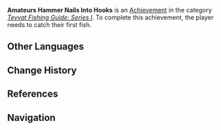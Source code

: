 {{Achievement Infobox
|title        = 
|id           = 81131
|order id     = 1123
|category     = Teyvat Fishing Guide: Series I
|description  = Catch your first fish.
|requirements = 
|primogems    = 5
|tracking     = 
|topic        = Fishing
}}
'''Amateurs Hammer Nails Into Hooks''' is an [[Achievement]] in the category ''[[Teyvat Fishing Guide: Series I]]''. To complete this achievement, the player needs to catch their first fish.
<!--
==Trivia==

==Video Guides==
{{EVT
|video1   = 
|caption1 = 
}}
-->
==Other Languages==
{{Other Languages
|en      = Amateurs Hammer Nails Into Hooks
|zhs     = 稚子敲针作钓钩
|zhs_rm  = Zhìzǐ Qiāo Zhēn Zuò Diàogōu
|zht     = 稚子敲針作釣鉤
|zht_rm  = Zhìzǐ Qiāo Zhēn Zuò Diàogōu
|zh_tl   = Children Hammer Needles to Make Fishing Hooks
|zh_note = This name is directly taken from a line in the poem {{Lang|"River Village"|zh=江村|zh_rm=Jiāngcūn}} by {{w|Du Fu}} which describes serene life.<ref>Google Books: [https://books.google.ca/books?id=-_cFEAAAQBAJ&pg=PA136 Drifting among Rivers and Lakes: Southern Song Dynasty Poetry and the Problem of Literary History] (pg. 136)</ref>
|ja      = 稚子は針を叩き、釣り針を作る
|ja_rm   = Chishi wa Hari wo Tataki, Tsuribari wo Tsukuru{{Assumed}}
|ja_tl   = 
|ko      = 바늘로 낚싯바늘을 만드는 아마추어
|ko_rm   = Baneullo Naksitbaneulereul Mandeuneun Amachu'eo
|ko_tl   = 
|es      = Pezqueñín
|es_tl   = Small Fish
|es_note = In this context pezqueñín is an analogy for amateurs as in "someone or something that has recently started something"
|fr      = Mieux vaut apprendre à pêcher...
|fr_tl   = Better Learn to Fish...
|ru      = Самодельная удочка
|ru_tl   = 
|th      = รังสรรค์ทำเบ็ดตกปลา
|th_rm   = Rangsan tham bet tok pla
|th_tl   = 
|vi      = Cá Đâu Đớp Động Dưới Chân Bèo
|vi_tl   = 
|de      = Amateure hämmern Nägel in Haken
|de_tl   = Amateurs Hammer Nails Into Hooks
|id      = Amatiran Memalu Jarum, Membuat Kail
|id_tl   = Amateur Hammering Needles, Making Hooks
|pt      = Amadores Martelam Pregos em Ganchos
|pt_tl   = 
}}

==Change History==
{{Change History|2.1}}

==References==
{{Reflist|1}}

==Navigation==
{{Achievement Navbox|Teyvat Fishing Guide: Series I}}